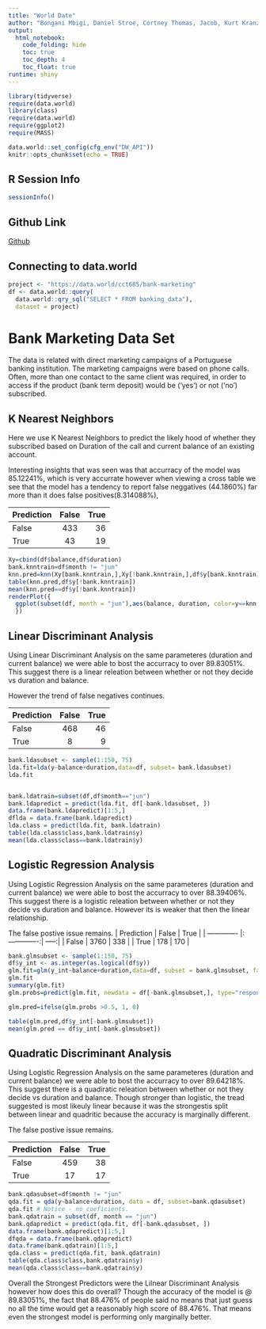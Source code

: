 ```yaml
---
title: "World Date"
author: "Bongani Mbigi, Daniel Stroe, Cortney Thomas, Jacob, Kurt Kranz"
output:
  html_notebook:
    code_folding: hide
    toc: true
    toc_depth: 4
    toc_float: true
runtime: shiny
---
```


```r
library(tidyverse)
require(data.world)
library(class)
require(data.world)
require(ggplot2)
require(MASS)

data.world::set_config(cfg_env("DW_API"))
knitr::opts_chunk$set(echo = TRUE)
```
  
## **R Session Info**  

```r
sessionInfo()
```

## **Github Link** 

[Github]( https://github.com/bongani-m/f17daproject2-mbigi-stroe-kranz-thomas-rodenbusch)

## **Connecting to data.world** 
```r
project <- "https://data.world/cct685/bank-marketing"
df <- data.world::query(
  data.world::qry_sql("SELECT * FROM banking_data"),
  dataset = project)
```

# Bank Marketing Data Set 

The data is related with direct marketing campaigns of a Portuguese banking institution. The marketing campaigns were based on phone calls. Often, more than one contact to the same client was required, in order to access if the product (bank term deposit) would be ('yes') or not ('no') subscribed. 


## **K Nearest Neighbors** 
Here we use K Nearest Neighbors to predict the likely hood of whether they subscribed based on Duration of the call and current balance of an existing account.

Interesting insights that was seen was that  accurracy of the model was 85.12241%, which is very accurrate however when viewing a cross table we see that the model has a tendency to report false neggatives (44.1860%) far more than it does false positives(8.314088%),


| Prediction    | False         | True  |
| ------------- |:-------------:| -----:|
| False         | 433           | 36    |
| True          | 43            |   19  |

```r
Xy=cbind(df$balance,df$duration)
bank.knntrain=df$month != "jun"
knn.pred=knn(Xy[bank.knntrain,],Xy[!bank.knntrain,],df$y[bank.knntrain],k=1)
table(knn.pred,df$y[!bank.knntrain])
mean(knn.pred==df$y[!bank.knntrain])
renderPlot({
  ggplot(subset(df, month = "jun"),aes(balance, duration, color=y==knn.pred)) + geom_point()
  })
```


## Linear Discriminant Analysis

Using Linear Discriminant Analysis on the same parameteres (duration and current balance) we were able to bost the accurracy to over 89.83051%. This suggest there is a linear releation between whether or not they decide vs duration and balance.

However the trend of false negatives continues.

| Prediction    | False         | True  |
| ------------- |:-------------:| -----:|
| False         | 468           | 46    |
| True          | 8             |    9  |

```r
bank.ldasubset <- sample(1:150, 75)
lda.fit=lda(y~balance+duration,data=df, subset= bank.ldasubset)
lda.fit


bank.ldatrain=subset(df,df$month=="jun")
bank.ldapredict = predict(lda.fit, df[-bank.ldasubset, ])
data.frame(bank.ldapredict)[1:5,]
dflda = data.frame(bank.ldapredict)
lda.class = predict(lda.fit, bank.ldatrain)
table(lda.class$class,bank.ldatrain$y)
mean(lda.class$class==bank.ldatrain$y)
```

## Logistic Regression Analysis

Using Logistic Regression Analysis on the same parameteres (duration and current balance) we were able to bost the accurracy to over 88.39406%. This suggest there is a logistic releation between whether or not they decide vs duration and balance. However its is weaker that then the linear relationship. 

The false postive issue remains.
| Prediction    | False         | True  |
| ------------- |:-------------:| -----:|
| False         |  3760         | 338   |
| True          | 178           |  170  |

```r
bank.glmsubset <- sample(1:150, 75)
df$y_int <- as.integer(as.logical(df$y))
glm.fit=glm(y_int~balance+duration,data=df, subset = bank.glmsubset, family=binomial)
glm.fit
summary(glm.fit)
glm.probs=predict(glm.fit, newdata = df[-bank.glmsubset,], type="response")

glm.pred=ifelse(glm.probs >0.5, 1, 0)

table(glm.pred,df$y_int[-bank.glmsubset])
mean(glm.pred == df$y_int[-bank.glmsubset])
```


## Quadratic Discriminant Analysis

Using Logistic Regression Analysis on the same parameteres (duration and current balance) we were able to bost the accurracy to over 89.64218%. This suggest there is a quadiratic releation between whether or not they decide vs duration and balance. Though stronger than logistic, the tread suggested is most likeuly linear because it was the strongestis split between linear and quadritic because the accuracy is marginally different.


The false postive issue remains.

| Prediction    | False         | True  |
| ------------- |:-------------:| -----:|
| False         |  459         | 38   |
| True          | 17           |  17  |

```r
bank.qdasubset=df$month != "jun"
qda.fit = qda(y~balance+duration, data = df, subset=bank.qdasubset)
qda.fit # Notice - no coeficients.
bank.qdatrain = subset(df, month == "jun")
bank.qdapredict = predict(qda.fit, df[-bank.qdasubset, ])
data.frame(bank.qdapredict)[1:5,]
dfqda = data.frame(bank.qdapredict)
data.frame(bank.qdatrain)[1:5,]
qda.class = predict(qda.fit, bank.qdatrain)
table(qda.class$class,bank.qdatrain$y)
mean(qda.class$class==bank.qdatrain$y)
```

Overall the Strongest Predictors were the Lilnear Discriminant Analysis however how does this do overall? Though the accuracy of the model is @ 89.83051%, the fact that 88.476% of people said no means that just guess no all the time would get a reasonably high score of 88.476%. That means even the strongest model is performing only marginally better.



